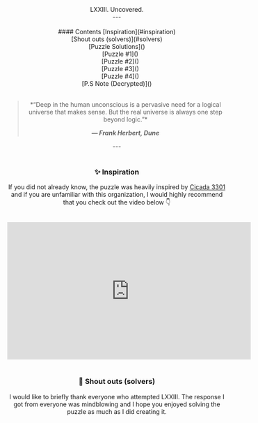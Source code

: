 
<Header dir={["blog", "lxxiii-uncovered"]} />
<br />
<br />
<br />
<PageTitle title="manuanish | LXXIII. Uncovered." />
<BlogTitle>LXXIII. Uncovered.</BlogTitle>
<Author userName="manuanish" readTime={15} date="20/6/22" />
<br />
---
<br />
<br />
#### Contents
[Inspiration](#inspiration) <br/>
[Shout outs (solvers)](#solvers) <br/>
[Puzzle Solutions]() <br/>
&nbsp;&nbsp;&nbsp;&nbsp;[Puzzle #1]() <br/>
&nbsp;&nbsp;&nbsp;&nbsp;[Puzzle #2]() <br/>
&nbsp;&nbsp;&nbsp;&nbsp;[Puzzle #3]() <br/>
&nbsp;&nbsp;&nbsp;&nbsp;[Puzzle #4]() <br/>
[P.S Note (Decrypted)]() <br/>
<br/>
<blockquote>
*“Deep in the human unconscious is a pervasive need for a logical universe that makes sense. But the real universe is always one step beyond logic.”*

__*― Frank Herbert, Dune*__
</blockquote>
---
<br/>
<br/>

<h3 id="inspiration"></h3>

### ✨ Inspiration
If you did not already know, the puzzle was heavily inspired by [Cicada 3301](https://en.wikipedia.org/wiki/Cicada_3301)
and if you are unfamiliar with this organization, I would highly recommend that you check out the video below 👇

<br/>

<div className="flex justify-center">
<iframe width="560" height="315" src="https://www.youtube.com/embed/I2O7blSSzpI" title="YouTube video player" frameborder="0" allow="accelerometer; autoplay; clipboard-write; encrypted-media; gyroscope; picture-in-picture" allowfullscreen style={{borderRadius: "20px"}}></iframe>
</div>

<br/>

<h3 id="solvers"></h3>

### 📣 Shout outs (solvers)
I would like to briefly thank everyone who attempted LXXIII. The response I got from everyone was mindblowing
and I hope you enjoyed solving the puzzle as much as I did creating it.

<br/>

<div className="flex flex-wrap gap-5">
<User src="" name="Connor Stewart" />
<User src="" name="Ethan L." />
<User src="" name="Zachary Deng" />
<User src="" name="Phineas Collins" />
<User src="" name="Henry Langmack" />
<User src="" name="Meghna Myneni" />
<User src="" name="Sanjana Manghnani" />
<User src="" name="Theodore Kopaliani" />
<User src="" name="Jieruei Chang" />
<User src="" name="Andy Yin" />
<User src="" name="Kevin Mo" />
<User src="" name="Marco Hu" />
<User src="" name="Nathan Myers" />
<User src="" name="Shrey Khetan" />
<User src="" name="Ron Aung" />
<User src="" name="zee arrr" />
<User src="" name="Aman Kapur" />
<User src="" name="Massimo Mazucci" />
<User src="" name="Christopher Consoli" />
<User src="" name="Ross Farhi" />
</div>
